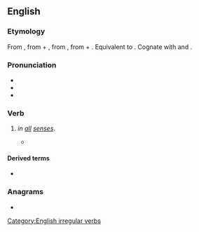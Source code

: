 ==English==

===Etymology===
From {{etyl|fro|en}} {{m|fro|repaier||to [[pay back]]}}, from {{m|fro|re-}} + {{m|fro|paiier||to [[pay]]}}, from {{der|en|la|paco|pācāre|to [[settle]], to [[make]] [[peaceful]]}}, from {{m|la|pāx||[[peace]]}} + {{m|la|-ō||''[[form]]ing [[verb]]s''}}. Equivalent to {{prefix|en|re|pay}}. Cognate with {{m|en|repacify}} and {{cog|fr|repayer||to [[pay]] [[again]]}}.

===Pronunciation===
* {{IPA|en|/ɹiˈpeɪ/}}
* {{audio|en|en-us-repay.ogg|Audio (US)}}
* {{rhymes|en|eɪ|s=2}}

===Verb===
{{en-verb|repays|repaying|repaid}}

# {{synonym of|en|pay back}} ''in [[all]] [[sense]]s''.
#: {{ux|en|I finally '''repaid''' my student loans, just before sending my kids to college.}}
#* {{quote-journal|en|year=1962|month=April|title=Talking of Trains: Short-sighted approach to profits?|journal=Modern Railways|page=219|text=On the results of the Kent Coast electrification, which is known to be '''repaying''' so far a satisfactory return on the investment in it, a Waterloo-Bournemouth scheme shows reasonable financial promise.}}

====Derived terms====
* {{l|en|repayment}}

===Anagrams===
* {{anagrams|en|a=aepry|Payer|Peary|apery|payer|peary|praye|rapey}}

[[Category:English irregular verbs]]